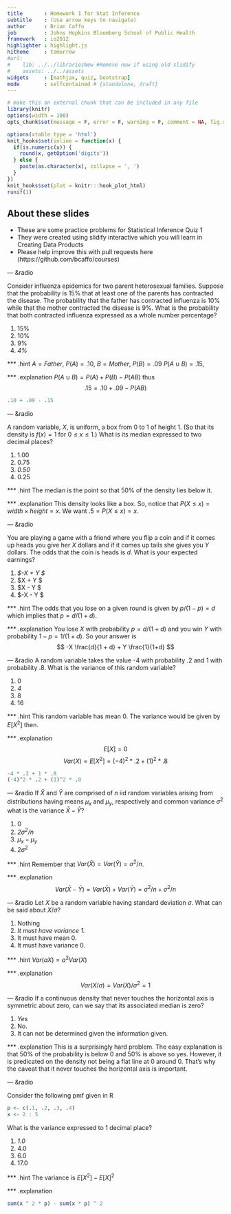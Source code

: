 ---
title       : Homework 1 for Stat Inference
subtitle    : (Use arrow keys to navigate)
author      : Brian Caffo
job         : Johns Hopkins Bloomberg School of Public Health
framework   : io2012
highlighter : highlight.js  
hitheme     : tomorrow       
#url:
#    lib: ../../librariesNew #Remove new if using old slidify
#    assets: ../../assets
widgets     : [mathjax, quiz, bootstrap]
mode        : selfcontained # {standalone, draft}
---
```{r setup, cache = F, echo = F, message = F, warning = F, tidy = F, results='hide'}
# make this an external chunk that can be included in any file
library(knitr)
options(width = 100)
opts_chunk$set(message = F, error = F, warning = F, comment = NA, fig.align = 'center', dpi = 100, tidy = F, cache.path = '.cache/', fig.path = 'fig/')

options(xtable.type = 'html')
knit_hooks$set(inline = function(x) {
  if(is.numeric(x)) {
    round(x, getOption('digits'))
  } else {
    paste(as.character(x), collapse = ', ')
  }
})
knit_hooks$set(plot = knitr:::hook_plot_html)
runif(1)
```

## About these slides
- These are some practice problems for Statistical Inference Quiz 1
- They were created using slidify interactive which you will learn in 
Creating Data Products
- Please help improve this with pull requests here
(https://github.com/bcaffo/courses)


--- &radio

Consider influenza epidemics for two parent heterosexual families. Suppose that the probability is 15% that at least one of the parents has contracted the disease. The probability that the father has contracted influenza is 10% while that the mother contracted the disease is 9%. What is the probability that both contracted influenza expressed as a whole number percentage?

1. 15%
2. 10%
3. 9%
4. _4%_

*** .hint
$A = Father$, $P(A) = .10$, $B = Mother$, $P(B) = .09$ 
$P(A\cup B) = .15$, 

*** .explanation
$P(A\cup B) = P(A) + P(B) - P(AB)$ thus
$$.15 = .10 + .09 - P(AB)$$
```{r}
.10 + .09 - .15
```

---  &radio

A random variable, $X$, is uniform, a box from $0$ to $1$ of height $1$. (So that its density is $f(x) = 1$ for $0\leq x \leq 1$.) What is its median expressed to two decimal places? </p>

1. 1.00
2. 0.75
3. _0.50_
4. 0.25

*** .hint
The median is the point so that 50% of the density lies below it.

*** .explanation
This density looks like a box. So, notice that $P(X \leq x) = width\times height = x$.
We want $.5 = P(X\leq x) = x$.

--- &radio

You are playing a game with a friend where you flip a coin and if it comes up heads you give her  $X$ dollars and if it comes up tails she gives you $Y$ dollars. The odds that the coin is heads is $d$. What is your expected earnings?

1. _$-X \frac{d}{1 + d} + Y \frac{1}{1+d} $_
2. $X \frac{d}{1 + d} + Y \frac{1}{1+d} $
3. $X \frac{d}{1 + d} - Y \frac{1}{1+d} $
4. $-X \frac{d}{1 + d} - Y \frac{1}{1+d} $

*** .hint
The odds that you lose on a given round is given by $p / (1 - p) = d$ which implies
that $p = d / (1 + d)$.

*** .explanation
You lose $X$ with probability $p = d/(1 +d)$ and you win $Y$ with probability $1-p = 1/(1 + d)$. So your answer is
$$
-X \frac{d}{1 + d} + Y \frac{1}{1+d} 
$$

--- &radio
A random variable takes the value -4 with probability .2 and 1 with probability .8. What
is the variance of this random variable?

1. 0
2. _4_
3. 8
4. 16

*** .hint
This random variable has mean 0. The variance would be given by $E[X^2]$ then.

*** .explanation
$$E[X] = 0$$
$$
Var(X) = E[X^2] = (-4)^2 * .2 + (1)^2 * .8
$$
```{r}
-4 * .2 + 1 * .8
(-4)^2 * .2 + (1)^2 * .8
```


--- &radio
If $\bar X$ and $\bar Y$ are comprised of $n$ iid random variables arising from distributions
having  means $\mu_x$ and $\mu_y$, respectively and common variance $\sigma^2$
what is the variance $\bar X - \bar Y$?

1. 0
2. _$2\sigma^2/n$_
3. $\mu_x - \mu_y$
4. $2\sigma^2$

*** .hint
Remember that $Var(\bar X) = Var(\bar Y) = \sigma^2 / n$. 

*** .explanation 
$$
Var(\bar X - \bar Y) = Var(\bar X) + Var(\bar Y) = \sigma^2 / n + \sigma^2 / n
$$

--- &radio
Let $X$ be a random variable having standard deviation $\sigma$. What can
be said about $X /\sigma$?

1. Nothing
2. _It must have variance 1._
3. It must have mean 0.
4. It must have variance 0.

*** .hint
$Var(aX) = a^2 Var(X)$

*** .explanation
$$Var(X / \sigma) = Var(X) / \sigma^2 = 1$$


--- &radio
If a continuous density that never touches the horizontal axis is symmetric about zero, can we say that its associated median is zero?

1. _Yes_
2. No.
3. It can not be determined given the information given.

*** .explanation
This is a surprisingly hard problem. The easy explanation is that 50% of the probability
is below 0 and 50% is above so yes. However, it is predicated on the density not being
a flat line at 0 around 0. That's why the caveat that it never touches the horizontal axis
is important.


--- &radio

Consider the following pmf given in R
```{r}
p <- c(.1, .2, .3, .4)
x <- 2 : 5 
```
What is the variance expressed to 1 decimal place?

1. _1.0_
2. 4.0
3. 6.0
4. 17.0

*** .hint
The variance is $E[X^2] - E[X]^2$

*** .explanation 
```{r}
sum(x ^ 2 * p) - sum(x * p) ^ 2
```
